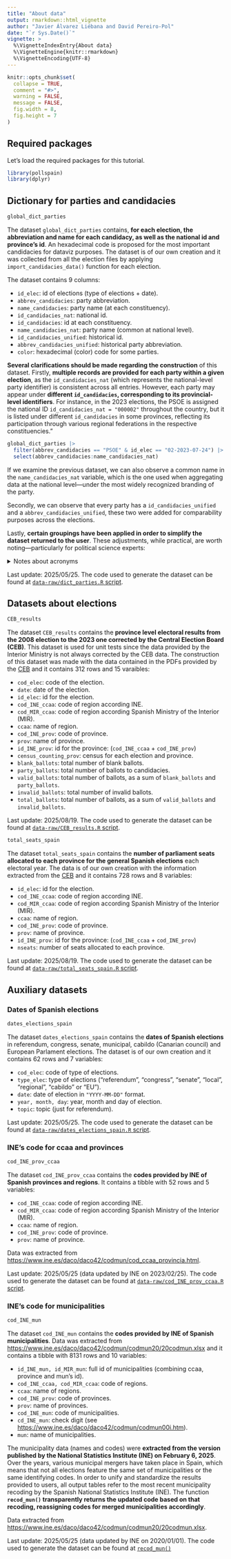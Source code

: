 ```yaml
---
title: "About data"
output: rmarkdown::html_vignette
author: "Javier Álvarez Liébana and David Pereiro-Pol"
date: "`r Sys.Date()`"
vignette: >
  %\VignetteIndexEntry{About data}
  %\VignetteEngine{knitr::rmarkdown}
  %\VignetteEncoding{UTF-8}
---
```



```r
knitr::opts_chunk$set(
  collapse = TRUE,
  comment = "#>",
  warning = FALSE,
  message = FALSE,
  fig.width = 8,
  fig.height = 7
)
```


## Required packages

Let's load the required packages for this tutorial.

```r
library(pollspain)
library(dplyr)
```


## Dictionary for parties and candidacies

```r
global_dict_parties
```

The dataset `global_dict_parties` contains, [**for each election, the abbreviation and name for each candidacy, as well as the national id and province's id**]{.hl}. An hexadecimal code is proposed for the most important candidacies for dataviz purposes. The dataset is of our own creation and it was collected from all the election files by applying `import_candidacies_data()` function for each election.

The dataset contains 9 columns:

* `id_elec`: id of elections (type of elections + date).
* `abbrev_candidacies`: party abbreviation.
* `name_candidacies`: party name (at each constituency).
* `id_candidacies_nat`: national id.
* `id_candidacies`: id at each constituency.
* `name_candidacies_nat`: party name (common at national level).
* `id_candidacies_unified`: historical id.
* `abbrev_candidacies_unified`: historical party abbreviation.
* `color`: hexadecimal (color) code for some parties.

[**Several clarifications should be made regarding the construction**]{.hl} of this dataset. Firstly, **multiple records are provided for each party within a given election**, as the `id_candidacies_nat` (which represents the national-level party identifier) is consistent across all entries. However, each party may appear under **different `id_candidacies`, corresponding to its provincial-level identifiers**. For instance, in the 2023 elections, the PSOE is assigned the national ID `id_candidacies_nat = "000002"` throughout the country, but it is listed under different `id_candidacies` in some provinces, reflecting its participation through various regional federations in the respective constituencies."

```r
global_dict_parties |>
  filter(abbrev_candidacies == "PSOE" & id_elec == "02-2023-07-24") |> 
  select(abbrev_candidacies:name_candidacies_nat)
```

If we examine the previous dataset, we can also observe a common name in the `name_candidacies_nat` variable, which is the one used when aggregating data at the national level—under the most widely recognized branding of the party.

Secondly, we can observe that every party has a `id_candidacies_unified` and a `abbrev_candidacies_unified`, these two were added for comparability purposes across the elections.

Lastly, [**certain groupings have been applied in order to simplify the dataset returned to the user**]{.hl}. These adjustments, while practical, are worth noting—particularly for political science experts:

<details>
<summary>Notes about acronyms</summary>

* The predecessor of the Partido Popular (`PP`) was, in some instances, listed as `AP-PDP`, in others as `AP-PL`, and occasionally as `AP-PDP-PL`. In all such cases, votes for Alianza Popular (`AP`) and its allied formations have been grouped under the acronym `AP-PDP-PL`. Additionally, parties identified as `PP-FORO`, `PP-PAR`, `PP-UP`, `PP-EU`, and `PP-CDEG` have been consolidated under the `PP` acronym. The Unión del Pueblo Navarro (`UPN`) has retained its own acronym, although it shares the same `id_candidacies_nat` as `PP` due to their electoral coalition.

* The Socialist Party of the Basque Country (`PSE-EE`) has consistently been grouped under the acronym `PSOE`, despite having run independently in the 1982 and 1986 elections.

* All federations and coalitions led by Podemos have been grouped under the acronym `PODEMOS`, even when they appeared on ballots as `UNIDAS/OS PODEMOS`. Unless explicitly indicated as a coalition, En Comú Podem has been treated as an independent label, using the acronym `ECP` (also including Guanyem).

* The Basque Nationalist Party (`PNV`), whose name in Basque sometimes appears as `PNV - EAJ`, has been grouped under the acronym `PNV`.

* The Andalusian Party has been unified under the acronym `PSA-PA` across all elections.

* The Basque party `HB` has been unified under the full name `HERRI BATASUNA`.

* In the context of the Catalan independence movement, the historical party `CIU` went to the 2023 elections under the name Partit Demòcrata Europeu Català - Espai CIU (`PDECAT-E-CIU`), after splitting from `JUNTS`.

* All federations and coalitions led by Izquierda Unida have been grouped under the acronym `IU`, including the 2015 `UNIDAD POPULAR: ...` candidacies, which ran separately from the newly created party `PODEMOS`. Also grouped under `IU` are `IU-UPEC` and candidacies such as Esquerra Unida, Ezker Batua, and Ezker Anitza.

* Candidacies of the Spanish Communist Party have been grouped under the acronym `PCE`, although they sometimes appeared officially as `PCA-PCE`.

* The now-defunct Partido Socialista Galego (`PSG`), also appearing as `BLOQUE PSG` or `B-PSG`, has been unified under the acronym of the Bloque Nacionalista Galego (`BNG`), since its various offshoots ultimately merged into `BNG`. Similarly, `BNG` includes candidacies such as `BNG-NOS`.

* The party or candidacy Navarra Suma has been grouped under the acronym `NA-SUMA`.

* The party Coalición Canaria ran under the acronym `CC-PNC` in 2008, and as `CC-NC` in 2011 and 2019; all such cases have been grouped under Coalición Canaria.

</details>

Last update: 2025/05/25. The code used to generate the dataset can be found at [`data-raw/dict_parties.R` script](https://github.com/dadosdelaplace/pollspain/tree/main/data-raw).

## Datasets about elections

```r
CEB_results
```

The dataset `CEB_results` contains the [**province level electoral results from the 2008 election to the 2023 one corrected by the Central Election Board (CEB)**]{.hl}. This dataset is used for unit tests since the data provided by the Interior Ministry is not always corrected by the CEB data. The construction of this dataset was made with the data contained in the PDFs provided by the [ CEB](https://www.juntaelectoralcentral.es/cs/jec/elecciones) and it contains 312 rows and 15 varaibles:

* `cod_elec`: code of the election.
* `date`: date of the election.
* `id_elec`: id for the election.
* `cod_INE_ccaa`: code of region according INE.
* `cod_MIR_ccaa`: code of region according Spanish Ministry of the Interior (MIR).
* `ccaa`: name of region.
* `cod_INE_prov`: code of province.
* `prov`: name of province.
* `id_INE_prov`: id for the province: (`cod_INE_ccaa` + `cod_INE_prov`)
* `census_counting_prov`: census for each election and province.
* `blank_ballots`: total number of blank ballots.
* `party_ballots`: total number of ballots to candidacies.
* `valid_ballots`: total number of ballots, as a sum of `blank_ballots` and `party_ballots`.
* `invalid_ballots`: total number of invalid ballots.
* `total_ballots`: total number of ballots, as a sum of `valid_ballots` and `invalid_ballots`.

Last update: 2025/08/19. The code used to generate the dataset can be found at [`data-raw/CEB_results.R` script](https://github.com/dadosdelaplace/pollspain/tree/main/data-raw).

```r
total_seats_spain
```

The dataset `total_seats_spain` contains the [**number of parliament seats allocated to each province for the general Spanish elections**]{.hl} each electoral year. The data is of our own creation with the information extracted from the [CEB](https://www.juntaelectoralcentral.es/cs/jec/elecciones) and it contains 728 rows and 8 variables:

* `id_elec`: id for the election.
* `cod_INE_ccaa`: code of region according INE.
* `cod_MIR_ccaa`: code of region according Spanish Ministry of the Interior (MIR).
* `ccaa`: name of region.
* `cod_INE_prov`: code of province.
* `prov`: name of province.
* `id_INE_prov`: id for the province: (`cod_INE_ccaa` + `cod_INE_prov`)
* `nseats`: number of seats allocated to each province.

Last update: 2025/08/19. The code used to generate the dataset can be found at [`data-raw/total_seats_spain.R` script](https://github.com/dadosdelaplace/pollspain/tree/main/data-raw).

## Auxiliary datasets


### Dates of Spanish elections

```r
dates_elections_spain
```

The dataset `dates_elections_spain` contains the [**dates of Spanish elections**]{.hl} in referendum, congress, senate, municipal, cabildo (Canarian council) and European Parlament elections. The dataset is of our own creation and it contains 62 rows and 7 variables:

* `cod_elec`: code of type of elections.
* `type_elec`: type of elections ("referendum", "congress", "senate", "local", "regional", "cabildo" or "EU").
* `date`: date of election in `"YYYY-MM-DD"` format.
* `year, month, day`: year, month and day of election.
* `topic`: topic (just for referendum).

Last update: 2025/05/25. The code used to generate the dataset can be found at [`data-raw/dates_elections_spain.R` script](https://github.com/dadosdelaplace/pollspain/tree/main/data-raw).


### INE's code for ccaa and provinces


```r
cod_INE_prov_ccaa
```

The dataset `cod_INE_prov_ccaa` contains the [**codes provided by INE of Spanish provinces and regions**]{.hl}. It contains a tibble with 52 rows and 5 variables:


* `cod_INE_ccaa`: code of region according INE.
* `cod_MIR_ccaa`: code of region according Spanish Ministry of the Interior (MIR).
* `ccaa`: name of region.
* `cod_INE_prov`: code of province.
* `prov`: name of province.

Data was extracted from <https://www.ine.es/daco/daco42/codmun/cod_ccaa_provincia.html>.

Last update: 2025/05/25 (data updated by INE on 2023/02/25). The code used to generate the dataset can be found at [`data-raw/cod_INE_prov_ccaa.R` script](https://github.com/dadosdelaplace/pollspain/tree/main/data-raw).


### INE's code for municipalities

```r
cod_INE_mun
```

The dataset `cod_INE_mun` contains the [**codes provided by INE of Spanish municipalities**]{.hl}. Data was extracted from <https://www.ine.es/daco/daco42/codmun/codmun20/20codmun.xlsx> and it contains a tibble with 8131 rows and 10 variables:

* `id_INE_mun, id_MIR_mun`: full id of municipalities (combining ccaa, province and mun's id).
* `cod_INE_ccaa, cod_MIR_ccaa`: code of regions.
* `ccaa`: name of regions.
* `cod_INE_prov`: code of provinces.
* `prov`: name of provinces.
* `cod_INE_mun`: code of municipalities.
* `cd_INE_mun`: check digit (see [https://www.ine.es/daco/daco42/codmun/codmun00i.htm](documentation)).
* `mun`: name of municipalities.

The municipality data (names and codes) were **extracted from the version published by the National Statistics Institute (INE) on February 6, 2025**. Over the years, various municipal mergers have taken place in Spain, which means that not all elections feature the same set of municipalities or the same identifying codes. In order to unify and standardize the results provided to users, all output tables refer to the most recent municipality recoding by the Spanish National Statistics Institute (INE). The function [**`recod_mun()` transparently returns the updated code based on that recoding, reassigning codes for merged municipalities accordingly**]{.hl}.

Data extracted from <https://www.ine.es/daco/daco42/codmun/codmun20/20codmun.xlsx>.

Last update: 2025/05/25 (data updated by INE on 2020/01/01). The code used to generate the dataset can be found at [`recod_mun()`](https://javieralvarezliebana.es/pollspain/reference/recod_mun.html)


